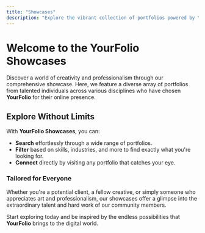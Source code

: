 ```yaml
---
title: "Showcases"
description: "Explore the vibrant collection of portfolios powered by YourFolio."
---
```


# Welcome to the YourFolio Showcases

Discover a world of creativity and professionalism through our comprehensive showcase. Here, we feature a diverse array of portfolios from talented individuals across various disciplines who have chosen **YourFolio** for their online presence.

## Explore Without Limits

With **YourFolio Showcases**, you can:

- **Search** effortlessly through a wide range of portfolios.
- **Filter** based on skills, industries, and more to find exactly what you're looking for.
- **Connect** directly by visiting any portfolio that catches your eye.

### Tailored for Everyone

Whether you're a potential client, a fellow creative, or simply someone who appreciates art and professionalism, our showcases offer a glimpse into the extraordinary talent and hard work of our community members.

Start exploring today and be inspired by the endless possibilities that **YourFolio** brings to the digital world.
